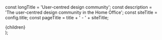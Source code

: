 


const longTitle = 'User-centred design community';
const description = 'The user-centred design community in the Home Office';
const siteTitle = config.title;
const pageTitle = title + ' - ' + siteTitle;

  <PageWrap>
    <Section title={title} href="/community" showBanner={showBanner} navigation={[
      { href: '/community/ucd-ops-team', text: 'Meet UCD Ops' },
      { href: '/community/training', text: 'Training' },
      { href: '/community/new-starters', text: 'New starters' },
      { href: '/community/events', text: 'Events' }
    ]}>
      {children}
    </Section>
  </PageWrap>
);

<SectionWrap showBanner>
  <main id="main-content" role="main">
    <head>
      <title>{pageTitle}</title>
      <meta name="description" content={description} />
      <meta name="og:title" content={title} />
      <meta name="og:description" content={description} />
    </head>
    <Markdown />
  </main>
</SectionWrap>
